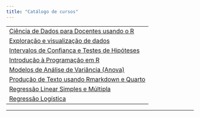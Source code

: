 ```yaml
---
title: "Catálogo de cursos"
---
```



||
|:----|
|[Ciência de Dados para Docentes usando o R](catalogo/ciencia-de-dados-para-docentes.html){target="_blank"}<br>|
|[Exploração e visualização de dados](catalogo/exploracao-visualizacao.html){target="_blank"}<br>|
|[Intervalos de Confiança e Testes de Hipóteses](catalogo/intervalo-confianca-teste-hipoteses.html){target="_blank"}<br>|
|[Introdução à Programação em R](catalogo/introducao-a-programacao.html){target="_blank"}<br>|
|[Modelos de Análise de Variância (Anova)](catalogo/modelo-de-analise-de-variancia.html){target="_blank"}<br>|
|[Produção de Texto usando Rmarkdown e Quarto](catalogo/producao-de-texto-usando-rmarkdown.html){target="_blank"}<br>|
|[Regressão Linear Simples e Múltipla](catalogo/regressao-linear-simples-e-multipla.html){target="_blank"}<br>|
|[Regressão Logística](catalogo/regressao-logistica.html){target="_blank"}|


---
